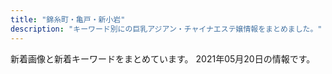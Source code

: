 ```yaml
---
title: "錦糸町・亀戸・新小岩"
description: "キーワード別にの巨乳アジアン・チャイナエステ嬢情報をまとめました。"
---
```


新着画像と新着キーワードをまとめています。
2021年05月20日の情報です。

<DmmAffiliateIns />
<KeywordTable
  shops={
    [
    {
        "name": "KIRARA",
        "img_links": [
            "https://kinshicho-mensesthe.net/images/qrcode.png",
            "https://kinshicho-mensesthe.net/mens-esthe-massage/2020/02/06/sora-s1.jpg",
            "https://kinshicho-mensesthe.net/room/4-l.jpg",
            "https://kinshicho-mensesthe.net/staff2/sera-l1.jpg",
            "https://kinshicho-mensesthe.net/images/flower.png",
            "https://kinshicho-mensesthe.net/staff2/rika-l1.jpg",
            "https://kinshicho-mensesthe.net/staff2/sakura-l2.jpg",
            "https://kinshicho-mensesthe.net/room/2-l.jpg",
            "https://kinshicho-mensesthe.net/room/5-l.jpg",
            "https://kinshicho-mensesthe.net/images/camp.png",
            "https://kinshicho-mensesthe.net/room/3-l.jpg",
            "https://kinshicho-mensesthe.net/room/4-s.jpg",
            "https://kinshicho-mensesthe.net/images/main-sp.jpg",
            "https://kinshicho-mensesthe.net/staff2/sakura-s2.jpg",
            "https://kinshicho-mensesthe.net/staff2/haruka-l1.jpg",
            "https://kinshicho-mensesthe.net/staff2/sora-l1.jpg",
            "https://kinshicho-mensesthe.net/images/header3.png",
            "https://kinshicho-mensesthe.net/button/home.png",
            "https://kinshicho-mensesthe.net/staff2/yumi-s1.jpg",
            "https://kinshicho-mensesthe.net/staff2/rui-l1.jpg",
            "https://kinshicho-mensesthe.net/images/clear.png",
            "https://kinshicho-mensesthe.net/staff2/haruka-s1.jpg",
            "https://kinshicho-mensesthe.net/staff2/kokomi-l1.jpg",
            "https://kinshicho-mensesthe.net/room/6-s.jpg",
            "https://kinshicho-mensesthe.net/staff2/mai-l1.jpg",
            "https://kinshicho-mensesthe.net/room/6-l.jpg",
            "https://kinshicho-mensesthe.net/staff2/saki-l1.jpg",
            "https://kinshicho-mensesthe.net/images/main1.jpg",
            "https://kinshicho-mensesthe.net/room/1-l.jpg",
            "https://kinshicho-mensesthe.net/mens-esthe-massage/2020/02/06/satomi-s1.jpg",
            "https://kinshicho-mensesthe.net/images/footer-r.png",
            "https://kinshicho-mensesthe.net/staff2/rui-s1.jpg",
            "https://kinshicho-mensesthe.net/images/footer-l.png",
            "https://kinshicho-mensesthe.net/staff2/rika-s1.jpg",
            "https://kinshicho-mensesthe.net/button/blog.png",
            "https://kinshicho-mensesthe.net/room/1-s.jpg",
            "https://kinshicho-mensesthe.net/staff2/kiki-l1.jpg",
            "https://kinshicho-mensesthe.net/staff2/satomi-s1.jpg",
            "https://kinshicho-mensesthe.net/room/esthe3.jpg",
            "https://kinshicho-mensesthe.net/room/2-s.jpg",
            "https://kinshicho-mensesthe.net/staff2/sera-s1.jpg",
            "https://kinshicho-mensesthe.net/staff2/saki-s1.jpg",
            "https://kinshicho-mensesthe.net/staff2/mai-s1.jpg",
            "https://kinshicho-mensesthe.net/staff2/satomi-l1.jpg",
            "https://kinshicho-mensesthe.net/room/3-s.jpg",
            "https://kinshicho-mensesthe.net/staff2/sora-s1.jpg",
            "https://kinshicho-mensesthe.net/staff2/kiki-s1.jpg",
            "https://kinshicho-mensesthe.net/room/esthe2.jpg",
            "https://kinshicho-mensesthe.net/staff2/yuki-s1.jpg",
            "https://kinshicho-mensesthe.net/staff2/kokomi-s1.jpg",
            "https://kinshicho-mensesthe.net/mens-esthe-massage/2020/01/22/yuki-s1.jpg",
            "https://kinshicho-mensesthe.net/staff2/moe-s1.jpg",
            "https://kinshicho-mensesthe.net/staff2/yuki-l1.jpg",
            "https://kinshicho-mensesthe.net/button/staff.png",
            "https://kinshicho-mensesthe.net/room/esthe1.jpg",
            "https://kinshicho-mensesthe.net/room/5-s.jpg",
            "https://kinshicho-mensesthe.net/mens-esthe-massage/2020/10/17/moe-s1.jpg",
            "https://kinshicho-mensesthe.net/staff2/yuka-s1.jpg",
            "https://kinshicho-mensesthe.net/staff2/yumi-l1.jpg"
        ],
        "url": "https://kinshicho-mensesthe.net/",
        "keywords": {
            "E": 14,
            "92": 14,
            "85": 98,
            "86": 28,
            "89": 14,
            "87": 28,
            "88": 14,
            "83": 14,
            "C": 70,
            "D": 126
        },
        "station": "JR\u9326\u7cf8\u753a\u99c5\u5317\u53e3"
    },
    {
        "keywords": {
            "93": 1,
            "86": 1,
            "90": 2
        },
        "url": "http://ipidiw.com/relaxnomori/",
        "station": "\u68ee\u4e0b\u99c5A4\u53e3",
        "img_links": [
            "http://ipidiw.com/relaxnomori/images/rem.jpg",
            "http://ipidiw.com/relaxnomori/images/tp.png",
            "http://ipidiw.com/relaxnomori/user_data/00000018.jpg",
            "http://ipidiw.com/relaxnomori/user_data/00000019.jpg",
            "http://ipidiw.com/relaxnomori/images/news.jpg",
            "http://ipidiw.com/relaxnomori/images/tt.jpg",
            "http://ipidiw.com/relaxnomori/user_data/00000017.jpg",
            "http://ipidiw.com/relaxnomori/user_data/00000020.jpg",
            "http://ipidiw.com/relaxnomori/images/mobile.jpg",
            "http://ipidiw.com/relaxnomori/images/staff_t.jpg",
            "http://ipidiw.com/relaxnomori/images/interior_t.jpg",
            "http://ipidiw.com/relaxnomori/images/interior.png"
        ],
        "name": "\u30ea\u30e9\u30c3\u30af\u30b9\u306e\u68ee"
    },
    {
        "station": "JR\u5c0f\u5ca9\u99c5\u5357\u53e3",
        "url": "http://thaipataya.chm.jp/",
        "name": "\u30d1\u30bf\u30e4",
        "keywords": {
            "\u30bb\u30af\u30b7\u30fc": 1,
            "C": 12
        },
        "img_links": [
            "https://chm.jp/domains1/thaipataya/myimg/imgcom37661_sp.png",
            "https://chm.jp/domains1/thaipataya/myimg/imgcom37358_sp.jpg",
            "https://chm.jp/domains1/thaipataya/myimg/imgcom37664_sp.png",
            "https://chm.jp/domains1/thaipataya/myimg/imgcom37654_sp.jpg",
            "https://chm.jp/domains1/thaipataya/myimg/imgcom37662_sp.png",
            "https://chm.jp/domains1/thaipataya/myimg/imgcom37833_sp.jpg",
            "https://chm.jp/domains1/thaipataya/myimg/imgcom37841_sp.jpg",
            "https://chm.jp/domains1/thaipataya/myimg/slideimg36562_sp.jpg",
            "https://chm.jp/domains1/thaipataya/myimg/imgcom36618_sp.png",
            "https://chm.jp/domains1/thaipataya/myimg/imgcom37068_sp.jpg",
            "https://chm.jp/domains1/thaipataya/myimg/imgcom37357_sp.jpg",
            "https://chm.jp/domains1/thaipataya/myimg/imgcom37653_sp.jpg",
            "https://chm.jp/domains1/thaipataya/myimg/imgcom36607_sp.jpg",
            "https://chm.jp/domains1/thaipataya/myimg/imgcom36575_sp.jpg",
            "https://chm.jp/domains1/thaipataya/myimg/imgcom36619_sp.jpg",
            "https://chm.jp/domains1/thaipataya/myimg/imgcom37840_sp.jpg",
            "https://chm.jp/domains1/thaipataya/myimg/slideimg36561_sp.jpg",
            "https://chm.jp/domains1/thaipataya/myimg/imgcom36604_sp.jpg",
            "https://chm.jp/domains1/thaipataya/myimg/imgcom36585_sp.jpg",
            "https://chm.jp/domains1/thaipataya/myimg/imgcom37667_sp.png",
            "https://chm.jp/domains1/thaipataya/myimg/imgcom36615_sp.png",
            "https://chm.jp/domains1/thaipataya/myimg/imgcom36634_sp.jpg",
            "https://chm.jp/domains1/thaipataya/myimg/imgcom37740_sp.png",
            "https://chm.jp/domains1/thaipataya/myimg/imgcom36633_sp.jpg",
            "https://chm.jp/domains1/thaipataya/myimg/imgcom36636_sp.jpg",
            "https://chm.jp/domains1/thaipataya/myimg/imgcom37668_sp.png",
            "https://chm.jp/domains1/thaipataya/myimg/imgcom36580_sp.jpg",
            "https://chm.jp/domains1/thaipataya/myimg/imgcom37177_sp.png",
            "https://chm.jp/domains1/thaipataya/myimg/imgcom37915_sp.jpg",
            "https://chm.jp/domains1/thaipataya/myimg/imgcom36613_sp.jpg",
            "https://chm.jp/domains1/thaipataya/myimg/imgcom36605_sp.jpg",
            "https://chm.jp/domains1/thaipataya/myimg/imgcom37914_sp.jpg",
            "https://chm.jp/domains1/thaipataya/myimg/imgcom37174_sp.png",
            "https://chm.jp/domains1/thaipataya/myimg/imgcom37665_sp.jpg",
            "https://chm.jp/domains1/thaipataya/myimg/imgcom37070_sp.jpg",
            "https://chm.jp/domains1/thaipataya/myimg/imgcom37733_sp.png",
            "https://chm.jp/domains1/thaipataya/myimg/imgcom37737_sp.png",
            "https://chm.jp/domains1/thaipataya/myimg/imgcom37669_sp.jpg",
            "https://chm.jp/domains1/thaipataya/myimg/imgcom36606_sp.jpg",
            "https://chm.jp/domains1/thaipataya/myimg/imgcom36603_sp.png",
            "https://chm.jp/domains1/thaipataya/myimg/imgcom37913_sp.jpg",
            "https://chm.jp/domains1/thaipataya/myimg/imgcom37359_sp.jpg",
            "https://chm.jp/domains1/thaipataya/myimg/imgcom36584_sp.jpg",
            "https://chm.jp/domains1/thaipataya/myimg/imgcom36565_sp.jpg",
            "https://chm.jp/domains1/thaipataya/myimg/imgcom36617_sp.jpg",
            "https://chm.jp/domains1/thaipataya/myimg/imgcom37666_sp.jpg",
            "https://chm.jp/domains1/thaipataya/myimg/imgcom36576_sp.jpg",
            "https://chm.jp/domains1/thaipataya/myimg/imgcom37658_sp.png",
            "https://chm.jp/domains1/thaipataya/myimg/imgcom37736_sp.png",
            "https://chm.jp/domains1/thaipataya/myimg/imgcom36581_sp.jpg",
            "https://chm.jp/domains1/thaipataya/myimg/imgcom37789_sp.png",
            "https://chm.jp/domains1/thaipataya/myimg/imgcom37360_sp.jpg",
            "https://chm.jp/domains1/thaipataya/myimg/imgcom37172_sp.png",
            "https://chm.jp/domains1/thaipataya/myimg/imgcom36566_sp.png",
            "https://chm.jp/domains1/thaipataya/myimg/imgcom37726_sp.png",
            "https://chm.jp/domains1/thaipataya/myimg/imgcom37839_sp.jpg",
            "https://chm.jp/domains1/thaipataya/myimg/imgcom37710_sp.jpg",
            "https://chm.jp/domains1/thaipataya/myimg/imgcom37659_sp.png",
            "http://chm.jp/img/linebutton_82x20.png",
            "https://chm.jp/domains1/thaipataya/myimg/imgcom37727_sp.png",
            "https://chm.jp/domains1/thaipataya/myimg/imgcom37361_sp.png",
            "https://chm.jp/domains1/thaipataya/myimg/imgcom37732_sp.png",
            "https://chm.jp/domains1/thaipataya/myimg/imgcom37738_sp.png",
            "https://chm.jp/domains1/thaipataya/myimg/imgcom37739_sp.png",
            "https://chm.jp/domains1/thaipataya/myimg/imgcom37734_sp.png",
            "https://chm.jp/domains1/thaipataya/myimg/imgcom37655_sp.jpg",
            "https://chm.jp/domains1/thaipataya/myimg/slideimg36560_sp.jpg",
            "https://chm.jp/domains1/thaipataya/myimg/imgcom37362_sp.jpg",
            "https://chm.jp/domains1/thaipataya/myimg/imgcom37834_sp.jpg",
            "https://chm.jp/domains1/thaipataya/myimg/imgcom36579_sp.jpg",
            "https://chm.jp/domains1/thaipataya/myimg/imgcom36635_sp.jpg",
            "https://chm.jp/domains1/thaipataya/myimg/imgcom36567_sp.jpg",
            "https://chm.jp/domains1/thaipataya/myimg/imgcom37725_sp.png",
            "https://chm.jp/domains1/thaipataya/myimg/imgcom37916_sp.jpg",
            "https://chm.jp/domains1/thaipataya/myimg/imgcom37660_sp.png",
            "https://chm.jp/domains1/thaipataya/myimg/imgcom37067_sp.png",
            "https://chm.jp/domains1/thaipataya/myimg/imgcom36582_sp.jpg",
            "https://chm.jp/domains1/thaipataya/myimg/imgcom37663_sp.jpg"
        ]
    },
    {
        "keywords": {
            "C": 12
        },
        "station": "JR\u9326\u7cf8\u753a\u5357\u53e3",
        "name": "\u6625\u306e\u82b1",
        "img_links": [
            "http://harunohana.jpest.net/uploads//sites/38/2021/02/tel_pickup.png",
            "http://harunohana.jpest.net/uploads//sites/38/2021/03/g5.jpg",
            "http://harunohana.jpest.net/uploads//sites/38/elementor/thumbs/c1-p3a4bw5e1kwi5v056or06ljv5c0e005xwohq00tseg.jpg",
            "http://harunohana.jpest.net/uploads//sites/38/2021/02/top-3.png",
            "http://harunohana.jpest.net/uploads//sites/38/2021/03/1.jpg",
            "http://harunohana.jpest.net/uploads//sites/38/2021/03/g1.jpg",
            "http://harunohana.jpest.net/uploads//sites/38/elementor/thumbs/g4-p3mbec1gp2hjuwwbjw36y43rzgwycta8xnrv7ujz68.jpg",
            "http://harunohana.jpest.net/uploads//sites/38/2021/02/xian.jpg",
            "http://harunohana.jpest.net/uploads//sites/38/elementor/thumbs/c5-p3a4c3o3k96sqqp7ys00qjnjwezbpkzslpplu8in0o.jpg",
            "http://harunohana.jpest.net/uploads//sites/38/2021/02/tel_top.png",
            "http://harunohana.jpest.net/uploads//sites/38/2021/02/ditiao-1.png",
            "http://harunohana.jpest.net/uploads//sites/38/2021/02/c6.jpg",
            "http://harunohana.jpest.net/uploads//sites/38/2021/02/tel_staff.png",
            "http://harunohana.jpest.net/uploads//sites/38/2021/02/pick-tit.png",
            "http://harunohana.jpest.net/uploads//sites/38/elementor/thumbs/g1-p3mbbo5xbyuayorl3qn8vsare61ijopmkh8c9mi4sw.jpg",
            "http://harunohana.jpest.net/uploads//sites/38/2021/02/tel_info.png",
            "http://harunohana.jpest.net/uploads//sites/38/2021/02/c4.jpg",
            "http://harunohana.jpest.net/uploads//sites/38/2021/04/g5.jpg",
            "http://harunohana.jpest.net/uploads//sites/38/2021/02/c3.jpg",
            "http://harunohana.jpest.net/uploads//sites/38/2021/02/info-tit.png",
            "http://harunohana.jpest.net/uploads//sites/38/2021/02/c2.jpg",
            "http://harunohana.jpest.net/uploads//sites/38/2021/02/staff-tit.png",
            "http://harunohana.jpest.net/uploads//sites/38/2021/02/c5.jpg",
            "http://harunohana.jpest.net/uploads//sites/38/elementor/thumbs/g3-p3mbdh0sfjb37s5dl0oi5txkdr5uasv3te8udptyvk.jpg",
            "http://harunohana.jpest.net/uploads//sites/38/elementor/thumbs/g5-p5qga8zeagwf7efovdavelljg7lsn1y4eanjgcq0uo.jpg",
            "http://harunohana.jpest.net/uploads//sites/38/2021/03/g3.jpg",
            "http://harunohana.jpest.net/uploads//sites/38/elementor/thumbs/g2-p3mbcgd30zwwmzmmj2u1yl6l7q6iyltkocswnxcbm8.jpg",
            "http://harunohana.jpest.net/uploads//sites/38/elementor/thumbs/c2-p3a4by12f8z2t2xevpk9bl2sc3r4fedekxsoykr020.jpg",
            "http://harunohana.jpest.net/uploads//sites/38/2021/02/c1.jpg",
            "http://harunohana.jpest.net/uploads//sites/38/2021/03/g2.jpg",
            "http://harunohana.jpest.net/uploads//sites/38/elementor/thumbs/c3-p3a4c1sf6l483iry9r6rlk4mpn8la6sbxgemvolfd4.jpg",
            "http://harunohana.jpest.net/uploads//sites/38/2021/02/news-tit.png",
            "http://harunohana.jpest.net/uploads//sites/38/2021/02/mobile-tit.png",
            "http://harunohana.jpest.net/uploads//sites/38/2021/02/mobile.jpg"
        ],
        "url": "http://harunohana.jpest.net/"
    },
    {
        "keywords": {},
        "url": "http://iyasimori.jpest.net/",
        "img_links": [
            "http://iyasimori.jpest.net/uploads//sites/37/2021/04/g1-3.jpg",
            "http://iyasimori.jpest.net/uploads//sites/37/2021/01/top.jpg",
            "http://iyasimori.jpest.net/uploads//sites/37/2021/01/g4.jpg",
            "http://iyasimori.jpest.net/uploads//sites/37/2021/01/news03.png",
            "http://iyasimori.jpest.net/uploads//sites/37/2021/01/g3-2-150x150.jpg",
            "http://iyasimori.jpest.net/uploads//sites/37/2021/01/g4-150x150.jpg",
            "http://iyasimori.jpest.net/uploads//sites/37/2021/01/r6.jpg",
            "http://iyasimori.jpest.net/uploads//sites/37/2021/04/g1-2-150x150.jpg",
            "http://iyasimori.jpest.net/uploads//sites/37/2021/01/r4-1.jpg",
            "http://iyasimori.jpest.net/uploads//sites/37/2021/01/g1-3-150x150.jpg",
            "http://iyasimori.jpest.net/uploads//sites/37/2021/04/g1-2.jpg",
            "http://iyasimori.jpest.net/uploads//sites/37/2021/01/g2-2.jpg",
            "http://iyasimori.jpest.net/uploads//sites/37/2021/01/r3-1.jpg",
            "http://iyasimori.jpest.net/uploads//sites/37/2021/01/bj_03.jpg",
            "http://iyasimori.jpest.net/uploads//sites/37/2021/01/r5.jpg",
            "http://iyasimori.jpest.net/uploads//sites/37/2021/04/g1-3-150x150.jpg",
            "http://iyasimori.jpest.net/uploads//sites/37/2021/01/mobile.png",
            "http://iyasimori.jpest.net/uploads//sites/37/2021/01/g1-3.jpg",
            "http://iyasimori.jpest.net/uploads//sites/37/2021/01/news01.png",
            "http://iyasimori.jpest.net/uploads//sites/37/2021/01/a.jpg",
            "http://iyasimori.jpest.net/uploads//sites/37/2021/01/g2-2-150x150.jpg",
            "http://iyasimori.jpest.net/uploads//sites/37/2021/01/a2.jpg",
            "http://iyasimori.jpest.net/uploads//sites/37/2021/01/g5-150x150.jpg",
            "http://iyasimori.jpest.net/uploads//sites/37/2021/01/g3-2.jpg",
            "http://iyasimori.jpest.net/uploads//sites/37/2021/01/tite-staff.jpg",
            "http://iyasimori.jpest.net/uploads//sites/37/2021/01/g5.jpg"
        ],
        "station": "\u9752\u7825\u99c5",
        "name": "\u7652\u3057\u306e\u68ee"
    },
    {
        "img_links": [
            "http://aria.tokyo-relaxtime.asia/img/slick/st-3.jpg",
            "http://aria.tokyo-relaxtime.asia/img/cast/coco-01.jpg",
            "http://aria.tokyo-relaxtime.asia/img/cast/risa-02.jpg",
            "http://aria.tokyo-relaxtime.asia/img/cast/aya-03.jpg",
            "http://aria.tokyo-relaxtime.asia/img/cast/aki-02.jpg",
            "http://aria.tokyo-relaxtime.asia/img/cast/apple-02.jpg",
            "http://aria.tokyo-relaxtime.asia/img/cast/yuri-03.jpg",
            "http://aria.tokyo-relaxtime.asia/img/slick/st-4.jpg",
            "http://aria.tokyo-relaxtime.asia/img/cast/aki-04.jpg",
            "http://aria.tokyo-relaxtime.asia/img/cast/nana-04.jpg",
            "http://aria.tokyo-relaxtime.asia/img/cast/aki-01.jpg",
            "http://aria.tokyo-relaxtime.asia/img/cast/rina-02.jpg",
            "http://aria.tokyo-relaxtime.asia/img/cast/rina-04.jpg",
            "http://aria.tokyo-relaxtime.asia/img/interior/lobby-1.jpg",
            "http://aria.tokyo-relaxtime.asia/img/cast/apple-01.jpg",
            "http://aria.tokyo-relaxtime.asia/img/cast/aya-02.jpg",
            "http://aria.tokyo-relaxtime.asia/img/cast/aya-01.jpg",
            "http://aria.tokyo-relaxtime.asia/img/cast/miki-02.jpg",
            "http://aria.tokyo-relaxtime.asia/img/cast/miki-04.jpg",
            "http://aria.tokyo-relaxtime.asia/img/slick/st-5.jpg",
            "http://aria.tokyo-relaxtime.asia/img/cast/yaya-02.jpg",
            "http://aria.tokyo-relaxtime.asia/img/cast/nana-03.jpg",
            "http://aria.tokyo-relaxtime.asia/img/cast/rina-03.jpg",
            "http://aria.tokyo-relaxtime.asia/img/cast/yumi-01.jpg",
            "http://aria.tokyo-relaxtime.asia/img/cast/yaya-01.jpg",
            "http://aria.tokyo-relaxtime.asia/img/cast/risa-03.jpg",
            "http://aria.tokyo-relaxtime.asia/img/interior/corridor-1.jpg",
            "http://aria.tokyo-relaxtime.asia/img/cast/yaya-03.jpg",
            "http://aria.tokyo-relaxtime.asia/img/cast/risa-04.jpg",
            "http://aria.tokyo-relaxtime.asia/img/cast/miki-03.jpg",
            "http://aria.tokyo-relaxtime.asia/img/cast/rina-01.jpg",
            "http://aria.tokyo-relaxtime.asia/img/cast/aki-03.jpg",
            "http://aria.tokyo-relaxtime.asia/img/slick/st-1.jpg",
            "http://aria.tokyo-relaxtime.asia/img/cast/aya-04.jpg",
            "http://aria.tokyo-relaxtime.asia/img/cast/miki-01.jpg",
            "http://aria.tokyo-relaxtime.asia/img/cast/risa-01.jpg",
            "http://aria.tokyo-relaxtime.asia/img/cast/apple-03.jpg",
            "http://aria.tokyo-relaxtime.asia/img/cast/yumi-04.jpg",
            "http://aria.tokyo-relaxtime.asia/img/cast/coco-03.jpg",
            "http://aria.tokyo-relaxtime.asia/img/cast/coco-04.jpg",
            "http://aria.tokyo-relaxtime.asia/img/cast/coco-02.jpg",
            "http://aria.tokyo-relaxtime.asia/img/cast/yuri-01.jpg",
            "http://aria.tokyo-relaxtime.asia/img/cast/apple-04.jpg",
            "http://aria.tokyo-relaxtime.asia/img/cast/yuri-04.jpg",
            "http://aria.tokyo-relaxtime.asia/img/cast/yaya-04.jpg",
            "http://aria.tokyo-relaxtime.asia/img/cast/yumi-02.jpg",
            "http://aria.tokyo-relaxtime.asia/img/cast/yumi-03.jpg",
            "http://aria.tokyo-relaxtime.asia/img/cast/nana-01.jpg",
            "http://aria.tokyo-relaxtime.asia/img/cast/nana-02.jpg",
            "http://aria.tokyo-relaxtime.asia/img/slick/st-2.jpg"
        ],
        "keywords": {},
        "url": "http://aria.tokyo-relaxtime.asia/",
        "station": "JR\u5c0f\u5ca9\u99c5\u5317\u53e3",
        "name": "Aria\uff5e\u30a2\u30ea\u30a2\uff5e"
    },
    {
        "keywords": {},
        "station": "JR\u4e80\u6238\u99c5\u6771\u53e3",
        "name": "Remoon",
        "img_links": [
            "http://yousei.xyz/images/r1.jpg",
            "http://yousei.xyz/images/g6.jpg",
            "http://yousei.xyz/images/g2.jpg",
            "http://yousei.xyz/images/r2.jpg",
            "http://yousei.xyz/images/g5.jpg",
            "http://yousei.xyz/images/r3.jpg",
            "http://yousei.xyz/images/top.png",
            "http://yousei.xyz/images/r4.jpg",
            "http://yousei.xyz/images/mob.png",
            "http://yousei.xyz/images/g4.jpg",
            "http://yousei.xyz/images/recuit.jpg",
            "http://yousei.xyz/images/g1.jpg",
            "http://yousei.xyz/images/g3.jpg",
            "http://yousei.xyz/images/mobile.jpg"
        ],
        "url": "http://yousei.xyz/"
    },
    {
        "station": "\u4eac\u6210\u7acb\u77f3\u99c5\u5317\u53e3",
        "keywords": {},
        "name": "\u5e78\u305b",
        "img_links": [
            "http://www.es-royal.click/images/interior_t.jpg",
            "http://www.es-royal.click/images/6.jpg",
            "http://www.es-royal.click/images/staff_t.jpg",
            "http://www.es-royal.click/img/momo2.jpg",
            "http://www.es-royal.click/images/b2.jpg",
            "http://www.es-royal.click/images/8.jpg",
            "http://www.es-royal.click/images/sys1.png",
            "http://www.es-royal.click/img/mimi1.jpg",
            "http://www.es-royal.click/images/news.png",
            "http://www.es-royal.click/images/main_footer.jpg",
            "http://www.es-royal.click/images/head.jpg",
            "http://www.es-royal.click/images/int2.png",
            "http://www.es-royal.click/images/5.jpg",
            "http://www.es-royal.click/images/main_top.jpg",
            "http://www.es-royal.click/img/emi1.jpg",
            "http://www.es-royal.click/images/9.jpg",
            "http://www.es-royal.click/img/momo1.jpg",
            "http://www.es-royal.click/images/1.jpg",
            "http://www.es-royal.click/img/miyuki1.jpg",
            "http://www.es-royal.click/images/4.jpg",
            "http://www.es-royal.click/images/mobile.jpg",
            "http://www.es-royal.click/images/s1.png",
            "http://www.es-royal.click/images/b1.jpg",
            "http://www.es-royal.click/images/b3.jpg",
            "http://www.es-royal.click/images/int1.png",
            "http://www.es-royal.click/img/nana1.jpg",
            "http://www.es-royal.click/images/ta.jpg",
            "http://www.es-royal.click/img/aya1.jpg",
            "http://www.es-royal.click/images/7.jpg",
            "http://www.es-royal.click/img/ego1.jpg"
        ],
        "url": "http://www.es-royal.click/"
    },
    {
        "img_links": [
            "http://kinshicho-es.xyz/images/kanban.jpg",
            "http://kinshicho-es.xyz/images/g5.jpg",
            "http://kinshicho-es.xyz/images/g0.jpg",
            "http://kinshicho-es.xyz/images/top.jpg",
            "http://kinshicho-es.xyz/images/r1.jpg",
            "http://kinshicho-es.xyz/images/news-tit1.jpg",
            "http://kinshicho-es.xyz/images/r3.jpg",
            "http://kinshicho-es.xyz/images/b2.jpg",
            "http://kinshicho-es.xyz/images/b1.jpg",
            "http://kinshicho-es.xyz/images/g2.jpg",
            "http://kinshicho-es.xyz/images/top1.jpg",
            "http://kinshicho-es.xyz/images/r2.jpg",
            "http://kinshicho-es.xyz/images/r4.jpg",
            "http://kinshicho-es.xyz/images/g41.jpg",
            "http://kinshicho-es.xyz/images/left1_2_02.jpg",
            "http://kinshicho-es.xyz/images/g3.jpg"
        ],
        "keywords": {
            "C": 7
        },
        "name": "\u30b9\u30c1\u30e5\u30ef\u306e\u30b9\u30de\u30a4\u30eb",
        "station": "JR\u9326\u7cf8\u753a\u99c5\u5317\u53e3",
        "url": "http://kinshicho-es.xyz/"
    },
    {
        "img_links": [
            "https://awa-akasuri.jp/wp-content/uploads/2020/01/yuki26.png",
            "https://awa-akasuri.jp/wp-content/uploads/2020/09/2_pc.png",
            "https://awa-akasuri.jp/wp-content/uploads/2020/09/4_pc.png",
            "https://awa-akasuri.jp/wp-content/uploads/2020/09/3_pc.png",
            "https://awa-akasuri.jp/wp-content/uploads/2020/09/awawa400x400-270x174.png",
            "https://awa-akasuri.jp/wp-content/uploads/2020/01/mika21.png",
            "https://awa-akasuri.jp/wp-content/uploads/2020/09/1_sp.png",
            "https://awa-akasuri.jp/wp-content/uploads/2020/01/kokomi_1.jpg",
            "https://awa-akasuri.jp/wp-content/uploads/2020/01/mai1_1.jpg",
            "https://awa-akasuri.jp/wp-content/uploads/2020/01/rika24_1.png",
            "https://awa-akasuri.jp/wp-content/uploads/2020/09/sora.png",
            "https://awa-akasuri.jp/wp-content/uploads/2020/09/movie.png",
            "https://awa-akasuri.jp/wp-content/uploads/2020/09/5_pc.png",
            "https://awa-akasuri.jp/wp-content/uploads/2020/01/tomo25.png",
            "https://awa-akasuri.jp/wp-content/uploads/2020/09/2_sp.png",
            "https://awa-akasuri.jp/wp-content/uploads/2020/01/aya22.png",
            "https://awa-akasuri.jp/wp-content/uploads/2020/09/awawa400x400.png",
            "https://awa-akasuri.jp/wp-content/uploads/2020/09/1_pc.png",
            "https://awa-akasuri.jp/wp-content/uploads/2020/01/yumi22.png"
        ],
        "keywords": {
            "87": 48,
            "85": 24,
            "88": 24,
            "D": 96,
            "C": 12,
            "\u30bb\u30af\u30b7\u30fc": 10,
            "86": 12
        },
        "station": "JR\u9326\u7cf8\u753a\u99c5\u5357\u53e3",
        "name": "\u3042\u308f\u308f",
        "url": "https://awa-akasuri.jp/"
    },
    {
        "station": "JR\u4e80\u6238\u99c5\u5317\u53e3",
        "keywords": {
            "86": 12,
            "83": 6,
            "85": 12,
            "C": 18,
            "D": 24
        },
        "name": "\u685c\u82b1",
        "img_links": [
            "http://yukinosakura.tyo.cm/images/s_staff.jpg",
            "http://yukinosakura.tyo.cm/images/room1.jpg",
            "http://yukinosakura.tyo.cm/images/room2.jpg",
            "http://yukinosakura.tyo.cm/images/s_news.jpg",
            "http://yukinosakura.a2.webnavi.work/upload/sites/72/2020/04/2020040708052241.jpg",
            "http://yukinosakura.a2.webnavi.work/upload/sites/72/2020/04/2020040708052118.jpg",
            "http://yukinosakura.tyo.cm/images/room4.jpg",
            "http://yukinosakura.a2.webnavi.work/upload/sites/72/2020/04/2020040708052353.jpg",
            "http://yukinosakura.tyo.cm/images/room3.jpg",
            "http://yukinosakura.a2.webnavi.work/upload/sites/72/2020/04/2020040708052434.jpg",
            "http://yukinosakura.tyo.cm/images/s_shedule.jpg",
            "http://yukinosakura.a2.webnavi.work/upload/sites/72/2020/04/2020040708052456.jpg",
            "http://yukinosakura.tyo.cm/images/top.jpg",
            "http://yukinosakura.tyo.cm/images/mobile.jpg"
        ],
        "url": "http://yukinosakura.tyo.cm/"
    },
    {
        "keywords": {
            "D": 12,
            "E": 3
        },
        "url": "https://es-koakuma.com/",
        "img_links": [
            "https://es-koakuma.com/wp-content/themes/este/img/tel_header.png",
            "https://es-koakuma.com/wp-content/uploads/2018/12/876521sakuma.jpg",
            "https://es-koakuma.com/wp-content/themes/este/img/top-img01a.png",
            "https://es-koakuma.com/wp-content/themes/este/img/call.png",
            "https://es-koakuma.com/wp-content/themes/este/img/3.jpg",
            "https://es-koakuma.com/wp-content/themes/este/img/top-img01b.png",
            "https://es-koakuma.com/wp-content/uploads/2018/12/872165sakuma.jpg",
            "https://es-koakuma.com/wp-content/themes/este/img/2.jpg",
            "https://es-koakuma.com/wp-content/themes/este/img/tel_footer.png",
            "https://es-koakuma.com/wp-content/uploads/2018/12/212sakuma.jpg",
            "https://es-koakuma.com/wp-content/uploads/2020/01/87621sakuma.jpg",
            "https://es-koakuma.com/wp-content/themes/este/img/top-img02.png",
            "https://es-koakuma.com/wp-content/themes/este/img/4.jpg",
            "https://es-koakuma.com/wp-content/themes/este/img/1.jpg"
        ],
        "station": "JR\u4e80\u6238\u99c5\u5317\u53e3",
        "name": "\u5c0f\u60aa\u9b54"
    },
    {
        "img_links": [
            "http://dccompanyqoo10.cafe24.com/tiffany/images/common/header.png",
            "http://dccompanyqoo10.cafe24.com/tiffany/images/top/store_bg.png",
            "http://dccompanyqoo10.cafe24.com/tiffany/images/store/store.png"
        ],
        "station": "JR\u9326\u7cf8\u753a\u99c5\u5357\u53e3",
        "url": "http://cherry-esthe.com/",
        "name": "Cherry",
        "keywords": {}
    },
    {
        "keywords": {
            "\u30bb\u30af\u30b7\u30fc": 3,
            "E": 3
        },
        "station": "JR\u5c0f\u5ca9\u99c5\u5317\u53e3",
        "name": "\u30de\u30ea\u30a2\u30d9\u30fc\u30e9",
        "url": "http://mariabella.ies.fun/",
        "img_links": [
            "http://mariabella.ies.fun/photos/sites/45/2019/09/2019091016323921.jpeg",
            "http://mariabella.ies.fun/images/r06.jpg",
            "http://mariabella.ies.fun/images/info.jpg",
            "http://mariabella.ies.fun/photos/sites/45/2020/01/2020012420100278.jpeg",
            "http://mariabella.ies.fun/images/pick.jpg",
            "http://mariabella.ies.fun/images/r04.jpg",
            "http://mariabella.ies.fun/images/r03.jpg",
            "http://mariabella.ies.fun/images/r05.jpg",
            "http://mariabella.ies.fun/images/s-staff.jpg",
            "http://mariabella.ies.fun/images/mobile1.jpg",
            "http://mariabella.ies.fun/images/mobile.jpg",
            "http://mariabella.ies.fun/images/news.jpg",
            "http://mariabella.ies.fun/images/ac1.jpg",
            "http://mariabella.ies.fun/images/r07.jpg",
            "http://mariabella.ies.fun/images/top.png",
            "http://mariabella.ies.fun/photos/sites/45/2018/06/2018062706422857.jpg",
            "http://mariabella.ies.fun/images/ac3.jpg",
            "http://mariabella.ies.fun/images/r02.jpg",
            "http://mariabella.ies.fun/photos/sites/45/2019/09/2019092717170772.jpeg",
            "http://mariabella.ies.fun/images/s-recriut.jpg",
            "http://mariabella.ies.fun/images/r09.jpg",
            "http://mariabella.ies.fun/images/r01.jpg",
            "http://mariabella.ies.fun/images/ac2.jpg"
        ]
    },
    {
        "img_links": [
            "http://y-rlx.net/girl/05a.jpg",
            "http://y-rlx.net/girl/011.jpg",
            "http://y-rlx.net/images/acc_tit.jpg",
            "http://y-rlx.net/images/index_10.jpg",
            "http://y-rlx.net/images/index_13.jpg",
            "http://y-rlx.net/girl/p01.jpg",
            "http://y-rlx.net/girl/011a.jpg",
            "http://y-rlx.net/images/info.png",
            "http://y-rlx.net/images/rec_16.jpg",
            "http://y-rlx.net/images/index_23.jpg",
            "http://y-rlx.net/girl/01.jpg",
            "http://y-rlx.net/images/sys.jpg",
            "http://y-rlx.net/images/index_21.jpg",
            "http://y-rlx.net/girl/09.jpg",
            "http://y-rlx.net/images/index_16.png",
            "http://y-rlx.net/girl/09a.jpg",
            "http://y-rlx.net/girl/06.jpg",
            "http://y-rlx.net/girl/03a.jpg",
            "http://y-rlx.net/girl/07a.jpg",
            "http://y-rlx.net/girl/02.jpg",
            "http://y-rlx.net/images/index_04.png",
            "http://y-rlx.net/girl/03.jpg",
            "http://y-rlx.net/girl/00.jpg",
            "http://y-rlx.net/images/rec.jpg",
            "http://y-rlx.net/images/acc_tit01.jpg",
            "http://y-rlx.net/images/index_09.jpg",
            "http://y-rlx.net/images/rex_16.jpg",
            "http://y-rlx.net/images/index_02.png",
            "http://y-rlx.net/images/index_14.png",
            "http://y-rlx.net/images/03.png",
            "http://y-rlx.net/images/index_19.png",
            "http://y-rlx.net/girl/07.jpg",
            "http://y-rlx.net/images/acc_16.jpg",
            "http://y-rlx.net/images/staff_16.jpg",
            "http://y-rlx.net/images/index_11.jpg",
            "http://y-rlx.net/girl/010.jpg",
            "http://y-rlx.net/images/index_07.png",
            "http://y-rlx.net/images/sys_16.jpg",
            "http://y-rlx.net/images/01.png",
            "http://y-rlx.net/images/index_06.png",
            "http://y-rlx.net/images/index_08.jpg",
            "http://y-rlx.net/images/02.png",
            "http://y-rlx.net/images/index_12.jpg",
            "http://y-rlx.net/images/line.jpg",
            "http://y-rlx.net/girl/08.jpg",
            "http://y-rlx.net/images/acc_tit03.jpg",
            "http://y-rlx.net/girl/05.jpg",
            "http://y-rlx.net/girl/010a.jpg"
        ],
        "keywords": {
            "88": 1,
            "87": 1,
            "90": 1,
            "86": 2,
            "89": 1,
            "92": 1,
            "95": 2,
            "85": 1
        },
        "url": "http://y-rlx.net/",
        "name": "\u7f8e\u697d",
        "station": "JR\u65b0\u5c0f\u5ca9\u99c5\u5357\u53e3"
    },
    {
        "url": "http://www.o-miyabi.com/",
        "station": "JR\u65b0\u5c0f\u5ca9\u99c5\u5357\u53e3",
        "name": "\u96c5\u82b3",
        "keywords": {
            "98": 2,
            "85": 4,
            "86": 2,
            "84": 2,
            "D": 4,
            "89": 6,
            "C": 12,
            "H": 2
        },
        "img_links": [
            "http://www.o-miyabi.com/images/index_05.jpg",
            "http://www.o-miyabi.com/s/images/t1.jpg",
            "http://www.o-miyabi.com/images/upload/thumb/7713de024ddc43e7.jpg",
            "http://www.o-miyabi.com/images/upload/thumb/1a8371be7358f1df.jpg",
            "http://www.o-miyabi.com/s/images/iphone.png",
            "http://www.o-miyabi.com/images/index_03.jpg",
            "http://www.o-miyabi.com/s/images/service_07.png",
            "http://www.o-miyabi.com/s/uploads/04.jpg",
            "http://www.o-miyabi.com/images/index_06.jpg",
            "http://www.o-miyabi.com/s/images/service_01.png",
            "http://www.o-miyabi.com/s/images/pc.png",
            "http://www.o-miyabi.com/images/rec.jpg",
            "http://www.o-miyabi.com/s/images/tel.png",
            "http://www.o-miyabi.com/images/staff_09.jpg",
            "http://www.o-miyabi.com/images/index_18.jpg",
            "http://www.o-miyabi.com/images/upload/thumb/db15ea2226867103.jpg",
            "http://www.o-miyabi.com/s/images/service_03.png",
            "http://www.o-miyabi.com/s/uploads/03.jpg",
            "http://www.o-miyabi.com/s/image/nav_hotel.png",
            "http://www.o-miyabi.com/images/index_13.jpg",
            "http://www.o-miyabi.com/s/image/nav_manga.png",
            "http://www.o-miyabi.com/s/images/top_2.jpg",
            "http://www.o-miyabi.com/images/index_10.jpg",
            "http://www.o-miyabi.com/images/upload/thumb/6fceb6aef71115ac.jpg",
            "http://www.o-miyabi.com/images/upload/thumb/e12bb065f2380463.jpg",
            "http://www.o-miyabi.com/s/image/nav_cast.png",
            "http://www.o-miyabi.com/s/images/t2.jpg",
            "http://www.o-miyabi.com/images/index_19.jpg",
            "http://www.o-miyabi.com/images/rec_09.jpg",
            "http://www.o-miyabi.com/images/index_07.jpg",
            "http://www.o-miyabi.com/images/index_14.jpg",
            "http://www.o-miyabi.com/images/upload/thumb/301c9a35b11a384f.jpg",
            "http://www.o-miyabi.com/images/index_01.jpg",
            "http://www.o-miyabi.com/images/upload/thumb/04d21d82d11bc049.jpg",
            "http://www.o-miyabi.com/s/uploads/06.jpg",
            "http://www.o-miyabi.com/images/upload/thumb/72ffa1fb925d394b.jpg",
            "http://www.o-miyabi.com/images/upload/thumb/928147996b3538a2.jpg",
            "http://www.o-miyabi.com/girl/01.jpg",
            "http://www.o-miyabi.com/images/info_02.jpg",
            "http://www.o-miyabi.com/images/upload/thumb/57af63e7ff71466b.jpg",
            "http://www.o-miyabi.com/s/images/slider/next.png",
            "http://www.o-miyabi.com/s/images/okubokomachi.jpg",
            "http://www.o-miyabi.com/s/uploads/07.jpg",
            "http://www.o-miyabi.com/images/upload/thumb/0981f77ac0a1e07f.jpg",
            "http://www.o-miyabi.com/s/uploads/08.jpg",
            "http://www.o-miyabi.com/images/index_16.jpg",
            "http://www.o-miyabi.com/s/images/t3.jpg",
            "http://www.o-miyabi.com/images/index_04.jpg",
            "http://www.o-miyabi.com/images/upload/thumb/51d074f8f9cdb905.jpg",
            "http://www.o-miyabi.com/images/upload/thumb/3074da3acdacd1a3.jpg",
            "http://www.o-miyabi.com/images/index_09.jpg",
            "http://www.o-miyabi.com/images/upload/thumb/ee1f5473198d928e.jpg",
            "http://www.o-miyabi.com/s/image/nav_top.png",
            "http://www.o-miyabi.com/images/upload/thumb/0dc07af1006255fa.jpg",
            "http://www.o-miyabi.com/images/info_09.jpg",
            "http://www.o-miyabi.com/s/images/slider/3.jpg",
            "http://www.o-miyabi.com/images/info.jpg",
            "http://www.o-miyabi.com/s/images/slider/1.jpg",
            "http://www.o-miyabi.com/s/images/slider/prev.png",
            "http://www.o-miyabi.com/s/image/nav_topics.png",
            "http://www.o-miyabi.com/s/images/slider/2.jpg",
            "http://www.o-miyabi.com/images/movie_09.jpg",
            "http://www.o-miyabi.com/s/uploads/02.jpg",
            "http://www.o-miyabi.com/s/uploads/01.jpg",
            "http://www.o-miyabi.com/images/index_02.jpg",
            "http://www.o-miyabi.com/s/image/nav_sys.png",
            "http://www.o-miyabi.com/images/upload/thumb/6d7987cae648e809.jpg"
        ]
    },
    {
        "img_links": [
            "http://cpienakada.com/upload/202104/1617264919.jpg",
            "http://cpienakada.com/upload/202104/thumb/1617264609.jpg",
            "http://cpienakada.com/upload/202104/thumb_dis/1617331988.jpg",
            "http://cpienakada.com/upload/202104/thumb_dis/1617264788.jpg",
            "http://cpienakada.com/upload/202104/1617264407.jpg",
            "http://cpienakada.com/upload/202104/thumb/1617264407.jpg",
            "http://cpienakada.com/upload/202104/1617331988.jpg",
            "http://cpienakada.com/upload/images/20210331_153515.png",
            "http://cpienakada.com/upload/images/20210402_094656.jpg",
            "http://cpienakada.com/upload/202104/thumb/1617264788.jpg",
            "http://cpienakada.com/upload/images/20210331_151639.jpg",
            "http://cpienakada.com/upload/202103/1617175559.jpg",
            "http://cpienakada.com/upload/202104/thumb/1617331988.jpg",
            "http://cpienakada.com/upload/202104/thumb/1617264919.jpg",
            "http://cpienakada.com/upload/202104/thumb_dis/1617264407.jpg",
            "http://cpienakada.com/upload/202104/thumb_dis/1617264609.jpg",
            "http://cpienakada.com/upload/images/20210331_153453.jpg",
            "http://cpienakada.com/upload/images/20210331_151305.jpg",
            "http://cpienakada.com/upload/202104/1617264788.jpg",
            "http://cpienakada.com/upload/202104/thumb_dis/1617264919.jpg",
            "http://cpienakada.com/upload/202103/1617174691.jpg",
            "http://cpienakada.com/upload/202104/1617264609.jpg",
            "http://cpienakada.com/upload/202103/1617174846.jpg",
            "http://cpienakada.com/upload/202103/1617175265.jpg"
        ],
        "station": "JR\u4e80\u6238\u99c5\u5317\u53e3",
        "url": "http://cpienakada.com/",
        "keywords": {
            "D": 4,
            "C": 1,
            "86": 1
        },
        "name": "\u604b\u59eb"
    },
    {
        "keywords": {
            "C": 11,
            "86": 4,
            "D": 6,
            "87": 2
        },
        "img_links": [
            "http://www.himawari-shinkoiwa.com/images/line.png",
            "http://www.himawari-shinkoiwa.com/files/001.jpg",
            "http://www.himawari-shinkoiwa.com/files/004.jpg",
            "http://www.himawari-shinkoiwa.com/files/005.jpg",
            "http://www.himawari-shinkoiwa.com/img/ttl_info.png",
            "http://www.himawari-shinkoiwa.com/img/pickup.jpg",
            "http://www.himawari-shinkoiwa.com/images/slider/2.jpg",
            "http://www.himawari-shinkoiwa.com/images/slider/3.jpg",
            "http://www.himawari-shinkoiwa.com/img/ttl_news.png",
            "http://www.himawari-shinkoiwa.com/files/004-02.jpg",
            "http://www.himawari-shinkoiwa.com/files/001-02.jpg",
            "http://www.himawari-shinkoiwa.com/img/btn_side_mobile.jpg",
            "http://www.himawari-shinkoiwa.com/img/goback.jpg",
            "http://www.himawari-shinkoiwa.com/img/move.jpg",
            "http://www.himawari-shinkoiwa.com/files/005-02.jpg",
            "http://www.himawari-shinkoiwa.com/img/tel.png",
            "http://www.himawari-shinkoiwa.com/img/btn_blog.png",
            "http://www.himawari-shinkoiwa.com/img/ttl_move.png",
            "http://www.himawari-shinkoiwa.com/images/slider/1.jpg"
        ],
        "name": "\u3072\u307e\u308f\u308a",
        "station": "JR\u65b0\u5c0f\u5ca9\u99c5\u5357\u53e3",
        "url": "http://www.himawari-shinkoiwa.com/"
    },
    {
        "url": "https://www.yitigo.work/",
        "station": "JR\u5c0f\u5ca9\u99c5\u5357\u53e3",
        "keywords": {},
        "name": "\u82fa",
        "img_links": [
            "https://www.yitigo.work/images/staff/risa1.jpg",
            "https://www.yitigo.work/images/home/index_15.png",
            "https://www.yitigo.work/images/home/index_tel.png",
            "https://www.yitigo.work/images/staff/riri.png",
            "https://www.yitigo.work/images/staff/mayu1.jpg",
            "https://www.yitigo.work/images/home/index_17.png",
            "https://www.yitigo.work/images/top_02.png",
            "https://www.yitigo.work/images/home/staff_03.jpg",
            "https://www.yitigo.work/images/home/index_12.png",
            "https://www.yitigo.work/images/staff/hana1.jpg",
            "https://www.yitigo.work/images/home/staff_04.jpg",
            "https://www.yitigo.work/images/staff/staff_01.png",
            "https://www.yitigo.work/images/staff/hani.png",
            "https://www.yitigo.work/images/home/staff_05.jpg",
            "https://www.yitigo.work/images/top_01.png",
            "https://www.yitigo.work/images/staff/hani1.jpg",
            "https://www.yitigo.work/images/top_flash_02.jpg",
            "https://www.yitigo.work/images/staff/riri1.jpg",
            "https://www.yitigo.work/images/top_04.png",
            "https://www.yitigo.work/images/home/staff_01.jpg",
            "https://www.yitigo.work/images/headerParts01.png",
            "https://www.yitigo.work/images/home/index_01.png",
            "https://www.yitigo.work/images/news/girl.png",
            "https://www.yitigo.work/images/home/index_07.png",
            "https://www.yitigo.work/images/home/index_11.png",
            "https://www.yitigo.work/images/home/index_19.png",
            "https://www.yitigo.work/images/top_flash_01.jpg",
            "https://www.yitigo.work/images/home/index_05.png",
            "https://www.yitigo.work/images/staff/mayu.png",
            "https://www.yitigo.work/images/staff/staff_03.png",
            "https://www.yitigo.work/images/home/index_10.png",
            "https://www.yitigo.work/images/staff/hana.png",
            "https://www.yitigo.work/images/news/girl1.png",
            "https://www.yitigo.work/images/home/index_06.png",
            "https://www.yitigo.work/images/home/staff_02.jpg",
            "https://www.yitigo.work/images/page_top.png",
            "https://www.yitigo.work/images/home/index_09.png",
            "https://www.yitigo.work/images/home/index_13.png",
            "https://www.yitigo.work/images/home/index_14.png"
        ]
    },
    {
        "name": "\u3086\u304d",
        "keywords": {
            "86": 14,
            "89": 2,
            "88": 1,
            "D": 17
        },
        "url": "http://www.sh-yuki.work/",
        "img_links": [
            "http://www.sh-yuki.work/images/room1.jpg",
            "http://www.sh-yuki.work/images/lanmu5.jpg",
            "http://www.sh-yuki.work/uploads/200620/1-200620154311K4.jpg",
            "http://www.sh-yuki.work/uploads/200218/1-20021Q359301Q.jpg",
            "http://www.sh-yuki.work/uploads/200620/1-20062015425B54.jpg",
            "http://www.sh-yuki.work/uploads/191227/1-19122F93911958.jpg",
            "http://www.sh-yuki.work/uploads/191227/1-19122F94110460.jpg",
            "http://www.sh-yuki.work/uploads/201215/1-201215145200113.jpg",
            "http://www.sh-yuki.work/images/top.png",
            "http://www.sh-yuki.work/uploads/191006/1-191006105P61Z.jpg",
            "http://www.sh-yuki.work/uploads/201214/1-201214162100347.jpg",
            "http://www.sh-yuki.work/uploads/200218/1-20021Q3591A57.jpg",
            "http://www.sh-yuki.work/images/s_news.jpg",
            "http://www.sh-yuki.work/uploads/200127/1-20012G02404310.jpg",
            "http://www.sh-yuki.work/uploads/190105/1-1Z105143940E6.jpg",
            "http://www.sh-yuki.work/uploads/191202/1-191202154021200.jpg",
            "http://www.sh-yuki.work/images/room3.jpg",
            "http://www.sh-yuki.work/images/s_staff.jpg",
            "http://www.sh-yuki.work/uploads/190105/1-1Z105143R9539.jpg",
            "http://www.sh-yuki.work/uploads/201215/1-201215145153M4.jpg",
            "http://www.sh-yuki.work/uploads/191006/1-191006105IM24.jpg",
            "http://www.sh-yuki.work/uploads/191028/1-19102Q03S5a4.jpg",
            "http://www.sh-yuki.work/uploads/190105/1-1Z1051440193X.jpg",
            "http://www.sh-yuki.work/uploads/190105/1-1Z105143921224.jpg",
            "http://www.sh-yuki.work/uploads/200713/1-200G3110344421.jpg",
            "http://www.sh-yuki.work/uploads/200110/1-20011013245Y49.jpg",
            "http://www.sh-yuki.work/images/1.jpg",
            "http://www.sh-yuki.work/uploads/190110/1-1Z110093529363.png",
            "http://www.sh-yuki.work/uploads/200618/1-20061Q6342Y06.jpg",
            "http://www.sh-yuki.work/images/room2.jpg",
            "http://www.sh-yuki.work/images/lanmu3.jpg",
            "http://www.sh-yuki.work/images/room4.jpg",
            "http://www.sh-yuki.work/uploads/200618/1-20061Q633094V.jpg",
            "http://www.sh-yuki.work/uploads/210216/1-210216154459443.jpg",
            "http://www.sh-yuki.work/images/end.png",
            "http://www.sh-yuki.work/images/lanmu4.jpg",
            "http://www.sh-yuki.work/uploads/201214/1-20121416231WV.jpg",
            "http://www.sh-yuki.work/images/nbj2.jpg",
            "http://www.sh-yuki.work/images/mobile.jpg",
            "http://www.sh-yuki.work/uploads/200713/1-200G3125135C2.jpg",
            "http://www.sh-yuki.work/uploads/210216/1-210216154445506.jpg",
            "http://www.sh-yuki.work/images/lanmu2.jpg",
            "http://www.sh-yuki.work/uploads/191104/1-1911041I124915.jpg",
            "http://www.sh-yuki.work/uploads/191221/1-191221111A3123.jpg",
            "http://www.sh-yuki.work/uploads/191021/1-19102116361I39.jpg"
        ],
        "station": "JR\u5c0f\u5ca9\u99c5\u5317\u53e3"
    },
    {
        "station": "JR\u9326\u7cf8\u753a\u99c5\u5357\u53e3",
        "img_links": [
            "http://www.es-raku.link/images/int1.png",
            "http://www.es-raku.link/img/ayaka1.jpg",
            "http://www.es-raku.link/images/menu/top.png",
            "http://www.es-raku.link/images/tel.jpg",
            "http://www.es-raku.link/images/menu/interior.png",
            "http://www.es-raku.link/images/r2.jpg",
            "http://www.es-raku.link/images/rtel.jpg",
            "http://www.es-raku.link/images/int2.png",
            "http://www.es-raku.link/images/staff_t.png",
            "http://www.es-raku.link/images/list.jpg",
            "http://www.es-raku.link/img/lucky1.jpg",
            "http://www.es-raku.link/images/sys1.jpg",
            "http://www.es-raku.link/images/menu/staff.png",
            "http://www.es-raku.link/images/interior_t.png",
            "http://www.es-raku.link/img/mai1.jpg",
            "http://www.es-raku.link/img/ruru1.jpg",
            "http://www.es-raku.link/staff/ayaka.jpg",
            "http://www.es-raku.link/staff/riri.jpg",
            "http://www.es-raku.link/img/yuki1.jpg",
            "http://www.es-raku.link/img/kaori1.jpg",
            "http://www.es-raku.link/images/6.jpg",
            "http://www.es-raku.link/images/9.jpg",
            "http://www.es-raku.link/img/riri1.jpg",
            "http://www.es-raku.link/images/1.jpg",
            "http://www.es-raku.link/images/head.png",
            "http://www.es-raku.link/images/7.jpg",
            "http://www.es-raku.link/images/r1.jpg",
            "http://www.es-raku.link/images/news.jpg",
            "http://www.es-raku.link/staff/ruru.jpg",
            "http://www.es-raku.link/images/8.jpg",
            "http://www.es-raku.link/staff/lucky.jpg",
            "http://www.es-raku.link/staff/kaori.jpg",
            "http://www.es-raku.link/images/line.png",
            "http://www.es-raku.link/staff/mai.jpg",
            "http://www.es-raku.link/images/2.jpg",
            "http://www.es-raku.link/images/mobile.jpg",
            "http://www.es-raku.link/images/3.jpg",
            "http://www.es-raku.link/staff/yuki.jpg"
        ],
        "url": "http://www.es-raku.link/",
        "keywords": {},
        "name": "Lucky\uff5e\u30e9\u30c3\u30ad\u30fc\uff5e"
    },
    {
        "name": "\u304d\u3089\u3089",
        "keywords": {
            "C": 6
        },
        "url": "http://www.kirara.este88.com/",
        "station": "JR\u5c0f\u5ca9\u99c5\u5357\u53e3",
        "img_links": [
            "http://www.kirara.este88.com/gals/yuyu1.jpg",
            "http://www.kirara.este88.com/images/m-tel.png",
            "http://www.kirara.este88.com/images/sp-staff-list.png",
            "http://www.kirara.este88.com/gals/sora1.jpg",
            "http://www.kirara.este88.com/images/m-foot.png",
            "http://www.kirara.este88.com/images/sp-line.png",
            "http://www.kirara.este88.com/gals/miya1.jpg",
            "http://www.kirara.este88.com/gals/haru1.jpg",
            "http://www.kirara.este88.com/gals/nana1.jpg",
            "http://www.kirara.este88.com/images/info.png"
        ]
    },
    {
        "url": "https://kameido-massage.com/",
        "img_links": [
            "https://kameido-massage.com/images/main-small.jpg",
            "https://kameido-massage.com/staff/nana-l1.jpg",
            "https://kameido-massage.com/images/clear.png",
            "https://kameido-massage.com/images/qrcode.png",
            "https://kameido-massage.com/button/staff.png",
            "https://kameido-massage.com/icon/facebook.png",
            "https://kameido-massage.com/staff/yuna-l1.jpg",
            "https://kameido-massage.com/images/footer-l.png",
            "https://kameido-massage.com/staff/yuki-l1.jpg",
            "https://kameido-massage.com/2020/03/28/nana-s1.jpg",
            "https://scdn.line-apps.com/n/line_add_friends/btn/ja.png",
            "https://kameido-massage.com/2019/11/02/yuka-s1.jpg",
            "https://kameido-massage.com/2019/12/25/mika-s1.jpg",
            "https://kameido-massage.com/images/top2.jpg",
            "https://kameido-massage.com/button/blog.png",
            "https://kameido-massage.com/images/main-sp.jpg",
            "https://kameido-massage.com/menu/info.png",
            "https://kameido-massage.com/images/top3.jpg",
            "https://kameido-massage.com/button/home.png",
            "https://kameido-massage.com/images/footer-r.png",
            "https://kameido-massage.com/staff/nana-s1.jpg",
            "https://kameido-massage.com/icon/yelp.png",
            "https://kameido-massage.com/staff/aki-l1.jpg",
            "https://kameido-massage.com/link/mens-esthe.png",
            "https://kameido-massage.com/2020/05/15/kazumi-s1.jpg",
            "https://kameido-massage.com/images/header3.png",
            "https://kameido-massage.com/staff/yuna-s1.jpg",
            "https://kameido-massage.com/menu/staff.png",
            "https://kameido-massage.com/staff/aki-s1.jpg",
            "https://kameido-massage.com/images/main-top.jpg",
            "https://kameido-massage.com/menu/home.png",
            "https://kameido-massage.com/2021/04/28/yuna-s1.jpg",
            "https://kameido-massage.com/staff/yuki-s1.jpg",
            "https://kameido-massage.com/images/top1.jpg",
            "https://kameido-massage.com/2021/03/23/aki-s1.jpg",
            "https://kameido-massage.com/2020/07/17/mika-s1.jpg",
            "https://kameido-massage.com/icon/line.png",
            "https://kameido-massage.com/images/flower.png",
            "https://kameido-massage.com/2019/11/10/erika-s1.jpg",
            "https://kameido-massage.com/icon/twitter.png",
            "https://kameido-massage.com/menu/blog.png",
            "https://kameido-massage.com/2019/10/29/yuri-s1.jpg"
        ],
        "name": "\u842c\u751f\u697c",
        "station": "JR\u4e80\u6238\u99c5\u5317\u53e3",
        "keywords": {}
    },
    {
        "img_links": [
            "http://biwert.xyz/templets/default/picture/news.jpg",
            "http://biwert.xyz/uploads/201007/1-20100G4464b26.jpg",
            "http://biwert.xyz/uploads/201006/1-2010061A941445.jpg",
            "http://biwert.xyz/uploads/201003/1-2010031G432629.jpg",
            "http://biwert.xyz/uploads/allimg/180620/1-1P6201013133b.jpg",
            "http://biwert.xyz/uploads/201003/1-2010031G35C32.jpg",
            "http://biwert.xyz/templets/default/picture/staff_t.jpg",
            "http://biwert.xyz/uploads/201109/1-201109141105216.jpg",
            "http://biwert.xyz/uploads/180620/1-1P62010193X63.jpg",
            "http://biwert.xyz/uploads/201006/1-2010061F032C0.jpg",
            "http://biwert.xyz/templets/default/picture/head.jpg",
            "http://biwert.xyz/uploads/180620/1-1P62010154K00.png",
            "http://biwert.xyz/templets/default/picture/interior_t.jpg",
            "http://biwert.xyz/uploads/201003/1-2010031G3421X.jpg",
            "http://biwert.xyz/uploads/201003/1-2010031G415110.jpg",
            "http://biwert.xyz/templets/default/picture/rec1.png",
            "http://biwert.xyz/uploads/180620/1-1P620101629244.png",
            "http://biwert.xyz/uploads/allimg/180620/1-1P620101640O8.png",
            "http://biwert.xyz/images/1-1P621101232H4.png"
        ],
        "station": "JR\u5c0f\u5ca9\u99c5\u5317\u53e3",
        "url": "http://biwert.xyz/",
        "name": "\u4e00\u6642",
        "keywords": {
            "G": 9,
            "E": 18
        }
    },
    {
        "station": "JR\u9326\u7cf8\u753a\u99c5",
        "keywords": {},
        "img_links": [
            "http://kinshichoesute.xyz/img/stt.jpg",
            "http://kinshichoesute.xyz/staff/kaori/01.png",
            "http://kinshichoesute.xyz/img/nav-005.png",
            "http://kinshichoesute.xyz/img/nav-003.png",
            "http://kinshichoesute.xyz/staff/hitomi/02.png",
            "http://kinshichoesute.xyz/img/nav-002.png",
            "http://kinshichoesute.xyz/img/stb.jpg",
            "http://kinshichoesute.xyz/img/nav-006.png",
            "http://kinshichoesute.xyz/staff/hitomi/01.png",
            "http://kinshichoesute.xyz/img/no.png",
            "http://kinshichoesute.xyz/img/nav-004.png",
            "http://kinshichoesute.xyz/staff/nana/01.png",
            "http://kinshichoesute.xyz/staff/ai/01.png",
            "http://kinshichoesute.xyz/img/nav-001.png",
            "http://kinshichoesute.xyz/img/tel.png",
            "http://kinshichoesute.xyz/staff/mimi/01.png",
            "http://kinshichoesute.xyz/staff/aya/01.png"
        ],
        "name": "Forever \uff5e\u30d5\u30a9\u30fc\u30a8\u30d0\u30fc\uff5e",
        "url": "http://kinshichoesute.xyz/"
    },
    {
        "keywords": {
            "86": 3,
            "88": 1,
            "85": 3,
            "C": 7,
            "87": 1,
            "90": 1
        },
        "name": "\u68ee",
        "img_links": [
            "http://mori.me-es.com/images/index_18.jpg",
            "http://mori.me-es.com/images/rec_15.jpg",
            "http://mori.me-es.com/images/index_04.jpg",
            "http://mori.me-es.com/girls/08a.jpg",
            "http://mori.me-es.com/images/info_15.jpg",
            "http://mori.me-es.com/images/index_12.jpg",
            "http://mori.me-es.com/images/index_17.jpg",
            "http://mori.me-es.com/images/index_22.jpg",
            "http://mori.me-es.com/girls/03.jpg",
            "http://mori.me-es.com/images/index_30.jpg",
            "http://mori.me-es.com/images/index_20.jpg",
            "http://mori.me-es.com/girls/04.jpg",
            "http://mori.me-es.com/images/index_08.jpg",
            "http://mori.me-es.com/images/index_27.jpg",
            "http://mori.me-es.com/girls/01.jpg",
            "http://mori.me-es.com/images/sub_28.jpg",
            "http://mori.me-es.com/images/index_09.jpg",
            "http://mori.me-es.com/images/index_26.jpg",
            "http://mori.me-es.com/images/index_16.jpg",
            "http://mori.me-es.com/images/index_19.jpg",
            "http://mori.me-es.com/images/index_29.jpg",
            "http://mori.me-es.com/images/index_02.jpg",
            "http://mori.me-es.com/images/index_28.jpg",
            "http://mori.me-es.com/images/index_05.jpg",
            "http://mori.me-es.com/images/index_03.jpg",
            "http://mori.me-es.com/images/staff_15.jpg",
            "http://mori.me-es.com/images/index_25.jpg",
            "http://mori.me-es.com/girls/07.jpg",
            "http://mori.me-es.com/girls/08.jpg",
            "http://mori.me-es.com/images/index_01.jpg",
            "http://mori.me-es.com/images/index_15.jpg",
            "http://mori.me-es.com/girls/00.jpg",
            "http://mori.me-es.com/images/index_06.jpg",
            "http://mori.me-es.com/images/index_07.jpg",
            "http://mori.me-es.com/images/index_24.jpg",
            "http://mori.me-es.com/girls/06.jpg",
            "http://mori.me-es.com/girls/02.jpg",
            "http://mori.me-es.com/images/rec.jpg",
            "http://mori.me-es.com/images/index_10.jpg",
            "http://mori.me-es.com/images/info.jpg",
            "http://mori.me-es.com/girls/04a.jpg",
            "http://mori.me-es.com/girls/05.jpg",
            "http://mori.me-es.com/images/index_13.jpg",
            "http://mori.me-es.com/images/index_21.jpg"
        ],
        "url": "http://mori.me-es.com/",
        "station": "JR\u65b0\u5c0f\u5ca9\u99c5\u5317\u53e3"
    },
    {
        "url": "http://k-yorocobi.com/",
        "img_links": [
            "http://k-yorocobi.com/staff/s-emi.jpg",
            "http://k-yorocobi.com/images/c-staff.png",
            "http://k-yorocobi.com/pic/pic3.jpg",
            "http://k-yorocobi.com/staff/s-yuyu.jpg",
            "http://k-yorocobi.com/images/footer.png",
            "http://k-yorocobi.com/images/bill.jpg",
            "http://k-yorocobi.com/pic/pic2.jpg",
            "http://k-yorocobi.com/images/bar-news.png",
            "http://k-yorocobi.com/images/b-awaawa.png",
            "http://k-yorocobi.com/staff/s-tika.jpg",
            "http://k-yorocobi.com/images/bar-pickup.png",
            "http://k-yorocobi.com/images/c-interior.png",
            "http://k-yorocobi.com/images/b-mobile.png",
            "http://k-yorocobi.com/images/bar-staff.png",
            "http://k-yorocobi.com/images/b-tel.png",
            "http://k-yorocobi.com/pic/pic1.jpg",
            "http://k-yorocobi.com/staff/s-rina.jpg",
            "http://k-yorocobi.com/images/bar-cam.png",
            "http://k-yorocobi.com/images/b-movie.png",
            "http://k-yorocobi.com/pic/pic4.jpg",
            "http://k-yorocobi.com/images/bar-interior.png",
            "http://k-yorocobi.com/images/c-top.png"
        ],
        "name": "\u3088\u308d\u3053\u3073",
        "keywords": {},
        "station": "JR\u9326\u7cf8\u753a\u99c5\u5317\u53e3"
    },
    {
        "name": "SHERRY",
        "keywords": {
            "86": 16,
            "D": 24,
            "C": 8,
            "87": 16,
            "G": 8,
            "88": 8
        },
        "url": "http://www.sherry.relaxjp.info/",
        "img_links": [
            "http://www.sherry.relaxjp.info/images/s_pickup.png",
            "http://www.sherry.relaxjp.info/images/m4.jpg",
            "http://www.sherry.relaxjp.info/images/slider-img001.jpg",
            "http://www.sherry.relaxjp.info/files/002.jpg",
            "http://www.sherry.relaxjp.info/files/005.jpg",
            "http://www.sherry.relaxjp.info/images/slider-img002.jpg",
            "http://www.sherry.relaxjp.info/images/s_news.png",
            "http://www.sherry.relaxjp.info/images/s_message.png",
            "http://www.sherry.relaxjp.info/images/m1.jpg",
            "http://www.sherry.relaxjp.info/images/s_top_therapist.png",
            "http://www.sherry.relaxjp.info/images/m6.jpg",
            "http://www.sherry.relaxjp.info/files/001.jpg",
            "http://www.sherry.relaxjp.info/images/m2.jpg",
            "http://www.sherry.relaxjp.info/images/m3.jpg",
            "http://www.sherry.relaxjp.info/files/004.jpg",
            "http://www.sherry.relaxjp.info/files/003.jpg"
        ],
        "station": "JR\u9326\u7cf8\u753a\u99c5\u5357\u53e3"
    },
    {
        "name": "\u30c9\u30e9\u3048\u3082\u3093",
        "station": "JR\u4e80\u6238\u99c5\u5317\u53e3",
        "url": "https://doraimon.tyo.cm/",
        "keywords": {
            "83": 3,
            "85": 4,
            "E": 3,
            "87": 2,
            "D": 10,
            "86": 3,
            "88": 1
        },
        "img_links": [
            "https://doraimon.tyo.cm/images/link.jpg",
            "https://doraimon.tyo.cm/photos/sites/32/2021/05/2021051407405290.jpg",
            "https://doraimon.tyo.cm/photos/sites/32/2021/03/2021030207304862.jpg",
            "https://doraimon.tyo.cm/images/s_news.jpg",
            "https://doraimon.tyo.cm/images/mobile.jpg",
            "https://doraimon.tyo.cm/photos/sites/32/2021/05/2021052007025493.jpg",
            "https://doraimon.tyo.cm/images/staff_line.jpg",
            "https://doraimon.tyo.cm/photos/sites/32/2021/03/2021032301301384.jpg",
            "https://doraimon.tyo.cm/photos/sites/32/2021/04/202104070649510.jpg",
            "https://doraimon.tyo.cm/photos/sites/32/2021/03/2021032507045669.jpg",
            "https://doraimon.tyo.cm/photos/sites/32/2021/03/2021031206553637.jpg",
            "https://doraimon.tyo.cm/photos/sites/32/2021/03/202103120651532.jpg",
            "https://doraimon.tyo.cm/photos/sites/32/2021/03/2021030207305994.jpg",
            "https://doraimon.tyo.cm/images/s_face.jpg",
            "https://doraimon.tyo.cm/photos/sites/32/2021/03/2021030207304993.jpg",
            "https://doraimon.tyo.cm/photos/sites/32/2021/03/2021030207310114.jpg",
            "https://doraimon.tyo.cm/photos/sites/32/2021/04/202104280419564.jpg",
            "https://doraimon.tyo.cm/photos/sites/32/2021/05/2021051104372699.jpg",
            "https://doraimon.tyo.cm/images/top.jpg"
        ]
    },
    {
        "station": "\u897f\u5927\u5cf6\u99c5A1\u51fa\u53e3",
        "keywords": {
            "90": 22,
            "83": 11,
            "C": 41,
            "\u5de8\u4e73": 11,
            "94": 11,
            "\u4e73": 11,
            "E": 11,
            "82": 11
        },
        "url": "http://hani-est.xyz/",
        "name": "\u871c\u82b1",
        "img_links": [
            "http://hani-est.xyz/images/zi-newface.png",
            "http://hani-est.xyz/images/banna2.jpg",
            "http://hani-est.xyz/images/new1.jpg",
            "http://hani-est.xyz/images/banna.jpg",
            "http://hani-est.xyz/images/g6.jpg",
            "http://hani-est.xyz/images/banna1.jpg",
            "http://hani-est.xyz/images/g5.jpg",
            "http://hani-est.xyz/images/zi-ao.png",
            "http://hani-est.xyz/images/zi-pri.png",
            "http://hani-est.xyz/images/top.jpg",
            "http://hani-est.xyz/images/zi-staff.png",
            "http://hani-est.xyz/images/g8.jpg",
            "http://hani-est.xyz/images/aoyi.jpg",
            "http://hani-est.xyz/images/a1.jpg",
            "http://hani-est.xyz/images/zi-service.png",
            "http://hani-est.xyz/images/g2.jpg",
            "http://hani-est.xyz/images/g4.jpg",
            "http://hani-est.xyz/images/g1.jpg"
        ]
    },
    {
        "name": "\u30a8\u30eb\u30b0\u30e9\u30f3\u30c7-elgrande-",
        "img_links": [
            "http://el-grande.asia/img/cast/aki-02.jpg",
            "http://el-grande.asia/img/cast/ki-02.jpg",
            "http://el-grande.asia/img/cast/rey-04.jpg",
            "http://el-grande.asia/img/cast/hana-03.jpg",
            "http://el-grande.asia/img/btn_interior.png",
            "http://el-grande.asia/img/cast/lucy-02.jpg",
            "http://el-grande.asia/img/interior/corridor-1.jpg",
            "http://el-grande.asia/img/interior/shower-4.jpg",
            "http://el-grande.asia/img/cast/aki-01.jpg",
            "http://el-grande.asia/img/cast/baby-04.jpg",
            "http://el-grande.asia/img/cast/hana-02.jpg",
            "http://el-grande.asia/img/cast/haru-04.jpg",
            "http://el-grande.asia/img/cast/baby-03.jpg",
            "http://el-grande.asia/img/btn_twitter.png",
            "http://el-grande.asia/img/cast/sara-06.jpg",
            "http://el-grande.asia/img/cast/aki-03.jpg",
            "http://el-grande.asia/img/btn_cast.png",
            "http://el-grande.asia/img/cast/hana-04.jpg",
            "http://el-grande.asia/img/cast/mai-03.jpg",
            "http://el-grande.asia/img/cast/mai-01.jpg",
            "http://el-grande.asia/img/cast/baby-01.jpg",
            "http://el-grande.asia/img/cast/ki-03.jpg",
            "http://el-grande.asia/img/interior/lobby-1.jpg",
            "http://el-grande.asia/img/cast/lucy-03.jpg",
            "http://el-grande.asia/img/cast/rey-01.jpg",
            "http://el-grande.asia/img/cast/lucy-01.jpg",
            "http://el-grande.asia/img/cast/ki-04.jpg",
            "http://el-grande.asia/img/btn_top.png",
            "http://el-grande.asia/img/cast/mai-04.jpg",
            "http://el-grande.asia/img/cast/sara-05.jpg",
            "http://el-grande.asia/img/cast/lucy-04.jpg",
            "http://el-grande.asia/img/cast/aki-04.jpg",
            "http://el-grande.asia/img/cast/rey-02.jpg",
            "http://el-grande.asia/img/cast/haru-03.jpg",
            "http://el-grande.asia/img/dagger.png",
            "http://el-grande.asia/img/cast/haru-01.jpg",
            "http://el-grande.asia/img/cast/baby-02.jpg",
            "http://el-grande.asia/img/cast/sara-08.jpg",
            "http://el-grande.asia/img/cast/hana-01.jpg",
            "http://el-grande.asia/img/cast/haru-02.jpg",
            "http://el-grande.asia/img/cast/ki-01.jpg"
        ],
        "url": "http://el-grande.asia/",
        "keywords": {},
        "station": "JR\u65b0\u5c0f\u5ca9\u99c5\u5357\u53e3"
    },
    {
        "img_links": [
            "https://iyashinoizumi.com/wp-content/uploads/9B89E764-B754-425D-A9AC-BB5566FA6AC4.jpeg",
            "https://iyashinoizumi.com/wp-content/uploads/0731EF09-7405-4B36-8468-B17A307EB894-e1579436226478.jpeg",
            "https://iyashinoizumi.com/wp-content/uploads/2019/06/001.jpg",
            "https://iyashinoizumi.com/wp-content/uploads/2019/06/momoko1.jpg",
            "https://iyashinoizumi.com/wp-content/uploads/0731EF09-7405-4B36-8468-B17A307EB894-197x300.jpeg",
            "https://iyashinoizumi.com/wp-content/uploads/2019/06/2DD3549C-F937-441D-B0E3-E26520ACFABD-e1559410733851.jpeg",
            "https://iyashinoizumi.com/wp-content/uploads/2019/06/5293C707-270F-4802-8168-1493DA07DDAE.jpeg",
            "https://iyashinoizumi.com/wp-content/uploads/2019/06/50CD669B-0FFA-4734-B898-EB3D53E95C21.jpeg",
            "https://iyashinoizumi.com/wp-content/uploads/5AA02D30-2C43-42C1-BE02-48E5A5C27E91.jpeg",
            "https://iyashinoizumi.com/wp-content/uploads/hiruwari.png",
            "https://iyashinoizumi.com/wp-content/uploads/7208DC4D-6E47-49CE-B1C0-3607E54E114B-210x300.jpeg",
            "https://iyashinoizumi.com/wp-content/uploads/5AA02D30-2C43-42C1-BE02-48E5A5C27E91-226x300.jpeg",
            "https://iyashinoizumi.com/wp-content/uploads/rin.jpg",
            "https://iyashinoizumi.com/wp-content/uploads/2019/06/43D6BE9C-43F6-45C2-95E5-E775CE725D67.jpeg",
            "https://iyashinoizumi.com/wp-content/uploads/7208DC4D-6E47-49CE-B1C0-3607E54E114B.jpeg",
            "https://iyashinoizumi.com/wp-content/uploads/0731EF09-7405-4B36-8468-B17A307EB894.jpeg",
            "https://iyashinoizumi.com/wp-content/uploads/9B89E764-B754-425D-A9AC-BB5566FA6AC4-270x300.jpeg"
        ],
        "keywords": {
            "\u30bb\u30af\u30b7\u30fc": 2
        },
        "station": "JR\u9326\u7cf8\u753a\u99c5\u5317\u53e3",
        "name": "\u7652\u3057\u306e\u6cc9",
        "url": "https://iyashinoizumi.com/"
    },
    {
        "url": "http://miyabi-aroma.xyz/",
        "name": "\u685c",
        "station": "JR\u4e80\u6238\u99c5\u6771\u53e3",
        "img_links": [
            "http://miyabi-aroma.xyz/images/1801706901.jpg",
            "http://miyabi-aroma.xyz/images/nav/nav-staff.jpg",
            "http://miyabi-aroma.xyz/images/staff/3/ami2.jpg",
            "http://miyabi-aroma.xyz/images/3/1.jpg",
            "http://miyabi-aroma.xyz/images/3/2.jpg",
            "http://miyabi-aroma.xyz/images/nav/nav-info.jpg",
            "http://miyabi-aroma.xyz/images/staff/3/yaya2.jpg",
            "http://miyabi-aroma.xyz/images/staff/3/ami.jpg",
            "http://miyabi-aroma.xyz/images/staff/3/rina2.jpg",
            "http://miyabi-aroma.xyz/images/staff/3/yaya1.jpg",
            "http://miyabi-aroma.xyz/images/index-rose_09.png",
            "http://miyabi-aroma.xyz/images/shishu/se2.jpg",
            "http://miyabi-aroma.xyz/images/staff/3/miya.jpg",
            "http://miyabi-aroma.xyz/images/index-rose_07.png",
            "http://miyabi-aroma.xyz/images/index-rose_02.png",
            "http://miyabi-aroma.xyz/images/staff/3/kiki.jpg",
            "http://miyabi-aroma.xyz/images/staff/3/yami.jpg",
            "http://miyabi-aroma.xyz/images/staff/3/miya2.jpg",
            "http://miyabi-aroma.xyz/images/staff/3/kiki2.jpg",
            "http://miyabi-aroma.xyz/images/index-rose_13.png",
            "http://miyabi-aroma.xyz/images/staff/3/rina.jpg",
            "http://miyabi-aroma.xyz/images/nav/nav-job.jpg",
            "http://miyabi-aroma.xyz/images/nav/nav-sys.jpg",
            "http://miyabi-aroma.xyz/images/11.png",
            "http://miyabi-aroma.xyz/images/shishu/se1.jpg",
            "http://miyabi-aroma.xyz/images/index-rose_04.png"
        ],
        "keywords": {
            "C": 7
        }
    },
    {
        "url": "http://iyashi.sweet-relaxation.com/",
        "name": "\u7652 IYASHI",
        "station": "JR\u4e80\u6238\u99c5\u6771\u53e3",
        "img_links": [
            "http://iyashi.sweet-relaxation.com/img/slick/sl-3.jpg",
            "http://iyashi.sweet-relaxation.com/img/cast/yaya-03.jpg",
            "http://iyashi.sweet-relaxation.com/img/cast/eri-01.jpg",
            "http://iyashi.sweet-relaxation.com/img/cast/olive-02.jpg",
            "http://iyashi.sweet-relaxation.com/img/slick/sl-5.jpg",
            "http://iyashi.sweet-relaxation.com/img/cast/eri-03.jpg",
            "http://iyashi.sweet-relaxation.com/img/cast/ran-03.jpg",
            "http://iyashi.sweet-relaxation.com/img/treatment/aroma-01.jpg",
            "http://iyashi.sweet-relaxation.com/img/treatment/ashitsubo-01.jpg",
            "http://iyashi.sweet-relaxation.com/img/cast/lisa-01.jpg",
            "http://iyashi.sweet-relaxation.com/img/cast/yaya-02.jpg",
            "http://iyashi.sweet-relaxation.com/img/cast/ran-02.jpg",
            "http://iyashi.sweet-relaxation.com/img/cast/olive-01.jpg",
            "http://iyashi.sweet-relaxation.com/img/cast/eri-02.jpg",
            "http://iyashi.sweet-relaxation.com/img/slick/sl-2.jpg",
            "http://iyashi.sweet-relaxation.com/img/cast/yaya-01.jpg",
            "http://iyashi.sweet-relaxation.com/img/treatment/body-01.jpg",
            "http://iyashi.sweet-relaxation.com/img/cast/olive-03.jpg",
            "http://iyashi.sweet-relaxation.com/img/slick/sl-6.jpg",
            "http://iyashi.sweet-relaxation.com/img/cast/lisa-02.jpg",
            "http://iyashi.sweet-relaxation.com/img/slick/sl-1.jpg",
            "http://iyashi.sweet-relaxation.com/img/slick/sl-4.jpg",
            "http://iyashi.sweet-relaxation.com/img/cast/lisa-03.jpg",
            "http://iyashi.sweet-relaxation.com/img/cast/ran-01.jpg",
            "http://iyashi.sweet-relaxation.com/img/slick/sl-7.jpg"
        ],
        "keywords": {}
    }
]
}
/>
<DmmAffiliateScript />
